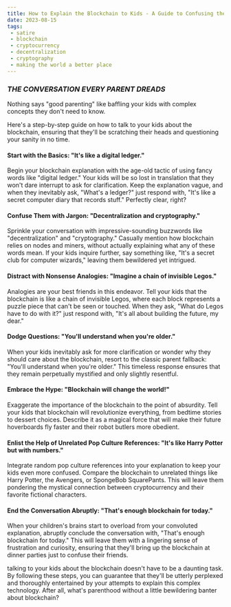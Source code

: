 ```yaml
---
title: How to Explain the Blockchain to Kids - A Guide to Confusing the Next Generation
date: 2023-08-15
tags:
 - satire
 - blockchain
 - cryptocurrency
 - decentralization
 - cryptography
 - making the world a better place
---
```

### *THE CONVERSATION EVERY PARENT DREADS*  

Nothing says "good parenting" like baffling your kids with complex concepts they don't need to know.

Here's a step-by-step guide on how to talk to your kids about the blockchain, ensuring that they'll be scratching their heads and questioning your sanity in no time.

#### Start with the Basics: "It's like a digital ledger."

Begin your blockchain explanation with the age-old tactic of using fancy words like "digital ledger." Your kids will be so lost in translation that they won't dare interrupt to ask for clarification. Keep the explanation vague, and when they inevitably ask, "What's a ledger?" just respond with, "It's like a secret computer diary that records stuff." Perfectly clear, right?

#### Confuse Them with Jargon: "Decentralization and cryptography."

Sprinkle your conversation with impressive-sounding buzzwords like "decentralization" and "cryptography." Casually mention how blockchain relies on nodes and miners, without actually explaining what any of these words mean. If your kids inquire further, say something like, "It's a secret club for computer wizards," leaving them bewildered yet intrigued.

#### Distract with Nonsense Analogies: "Imagine a chain of invisible Legos."

Analogies are your best friends in this endeavor. Tell your kids that the blockchain is like a chain of invisible Legos, where each block represents a puzzle piece that can't be seen or touched. When they ask, "What do Legos have to do with it?" just respond with, "It's all about building the future, my dear."

#### Dodge Questions: "You'll understand when you're older."

When your kids inevitably ask for more clarification or wonder why they should care about the blockchain, resort to the classic parent fallback: "You'll understand when you're older." This timeless response ensures that they remain perpetually mystified and only slightly resentful.

#### Embrace the Hype: "Blockchain will change the world!"

Exaggerate the importance of the blockchain to the point of absurdity. Tell your kids that blockchain will revolutionize everything, from bedtime stories to dessert choices. Describe it as a magical force that will make their future hoverboards fly faster and their robot butlers more obedient.

#### Enlist the Help of Unrelated Pop Culture References: "It's like Harry Potter but with numbers."

Integrate random pop culture references into your explanation to keep your kids even more confused. Compare the blockchain to unrelated things like Harry Potter, the Avengers, or SpongeBob SquarePants. This will leave them pondering the mystical connection between cryptocurrency and their favorite fictional characters.

#### End the Conversation Abruptly: "That's enough blockchain for today."

When your children's brains start to overload from your convoluted explanation, abruptly conclude the conversation with, "That's enough blockchain for today." This will leave them with a lingering sense of frustration and curiosity, ensuring that they'll bring up the blockchain at dinner parties just to confuse their friends.

talking to your kids about the blockchain doesn't have to be a daunting task. By following these steps, you can guarantee that they'll be utterly perplexed and thoroughly entertained by your attempts to explain this complex technology. After all, what's parenthood without a little bewildering banter about blockchain?

